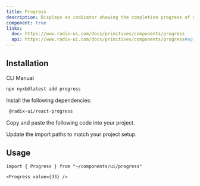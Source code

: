 ```yaml
---
title: Progress
description: Displays an indicator showing the completion progress of a task, typically displayed as a progress bar.
component: true
links:
  doc: https://www.radix-ui.com/docs/primitives/components/progress
  api: https://www.radix-ui.com/docs/primitives/components/progress#api-reference
---
```


<ComponentPreview name="progress-demo" />

## Installation

<Tabs defaultValue="cli">

<TabsList>
  <TabsTrigger value="cli">CLI</TabsTrigger>
  <TabsTrigger value="manual">Manual</TabsTrigger>
</TabsList>
<TabsContent value="cli">

```bash
npx nyxb@latest add progress
```

</TabsContent>

<TabsContent value="manual">

<Steps>

<Step>Install the following dependencies:</Step>

```bash
 @radix-ui/react-progress
```

<Step>Copy and paste the following code into your project.</Step>

<ComponentSource name="progress" />

<Step>Update the import paths to match your project setup.</Step>

</Steps>

</TabsContent>

</Tabs>

## Usage

```tsx
import { Progress } from "~/components/ui/progress"
```

```tsx
<Progress value={33} />
```
